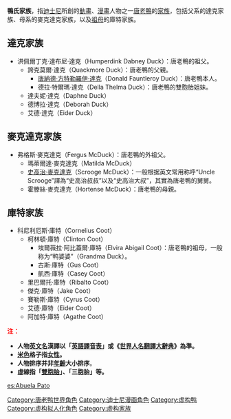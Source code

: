 '''鴨氏家族'''，指[[迪士尼|迪士尼]]所創的[[動畫|動畫]]、[[漫畫|漫畫]]人物之一[[唐老鴨|唐老鴨]]的[[家族|家族]]，包括父系的達克家族、母系的麥克達克家族，以及[[祖母|祖母]]的庫特家族。

==達克家族==
*洪佩爾丁克·達布尼·達克（Humperdink Dabney Duck）：唐老鴨的祖父。
**誇克莫爾·達克（Quackmore Duck）：唐老鴨的父親。
***[[唐老鸭|唐納德·方特勒羅伊·達克]]（Donald Fauntleroy Duck）：唐老鴨本人。
***德拉·特爾瑪·達克（Della Thelma Duck）：唐老鴨的雙胞胎姐妹。
**達夫妮·達克（Daphne Duck）
**德博拉·達克（Deborah Duck）
**艾德·達克（Eider Duck）

==麥克達克家族==
*弗格斯·麥克達克（Fergus McDuck）：唐老鴨的外祖父。
**瑪蒂爾達·麥克達克（Matilda McDuck）
**[[史高治·麦克老鸭|史高治·麥克達克]]（Scrooge McDuck）：一般根据英文常用称呼“Uncle Scrooge”譯為“史高治叔叔”以及“史高治大叔”，其實為唐老鴨的舅舅。
**霍滕絲·麥克達克（Hortense McDuck）：唐老鴨的母親。

==庫特家族==
*科尼利厄斯·庫特（Cornelius Coot）
**柯林頓·庫特（Clinton Coot）
***埃爾薇拉·阿比蓋爾·庫特（Elvira Abigail Coot）：唐老鴨的祖母，一般称为“鸭婆婆”（Grandma Duck）。
***古斯·庫特（Gus Coot）
***凱西·庫特（Casey Coot）
**里巴爾托·庫特（Ribalto Coot）
**傑克·庫特（Jake Coot）
**賽勒斯·庫特（Cyrus Coot）
**艾德·庫特（Eider Coot）
**阿加特·庫特（Agathe Coot）

<span style="color: red;">'''注：'''</span>
*'''人物[[英文名|英文名]]漢譯以「[[Wikipedia:外語譯音表/英語|英語譯音表]]」或《[[世界人名翻譯大辭典|世界人名翻譯大辭典]]》為準。'''
*'''[[顏色列表#淺色系|米色]]格子指[[女性|女性]]。'''
*'''人物排序并非[[年齡|年齡]]大小排序'''。
*'''虛線指「[[雙胞胎|雙胞胎]]」、「三胞胎」等。'''

{{familytree/start | style=width: 300%}}
{{familytree | | | | | | | | | | | | | | |  C  |v|P
|C='''[[鴨堡|鴨堡]]創始人「玉米鴨」'''<br /><br />'''[[科尼利厄斯·庫特|科尼利厄斯·庫特]]'''<br />'''Cornelius Coot'''
|P='''[[普盧卡杭塔斯|普盧卡杭塔斯]]'''<br />'''Pluckahontas'''
|boxstyle_P=background-color: #F5F5DC;
}}
{{familytree | | | | | | | | | | | | | | | | | |)|-|-|-|v|-|-|-|v|-|-|-|v|-|-|-|v|-|-|-|.| | | |,|-|-|-|v|-|-|-|.}}
{{familytree | | | | | | | | | | | | |G    |v|  C  | |  R  | |  J  | |  y  | |  E  | |o    | |u    | |v    | |w
|G='''[[格特魯德·加德沃爾|格特魯德·加德沃爾]]'''<br />'''Gertrude Gadwall'''
|C='''[[克林頓·庫特|克林頓·庫特]]'''<br />'''Clinton Coot'''
|R='''[[里巴爾托·庫特|里巴爾托·庫特]]'''<br />'''Ribalto Coot'''
|J='''[[傑克·庫特|傑克·庫特]]'''<br />'''Jake Coot'''
|y='''[[賽勒斯·庫特|賽勒斯·庫特]]'''<br />'''Cyrus Coot'''
|E='''[[艾德·庫特|艾德·庫特]]'''<br />'''Eider Coot'''
|o='''[[阿加特·庫特|阿加特·庫特]]'''<br />'''Agathe Coot'''
|u='''？·吉爾盧斯'''<br />'''? Gearloose'''
|v='''？·吉爾盧斯'''<br />'''? Gearloose'''
|w='''[[曼紐爾·吉爾盧斯|曼紐爾·吉爾盧斯]]'''<br />'''Manuel Gearloose'''
|boxstyle_G=background-color: #F5F5DC;
|boxstyle_o=background-color: #F5F5DC;
|boxstyle_u=background-color: #F5F5DC;
|boxstyle_v=background-color: #F5F5DC;
}}
{{familytree | | | | | | | | | | | | | | | |)|-|-|-|v|-|-|-|.| | | | | | | | | | | | | | | | | |!| | | |!| | | |!}}
{{familytree | | |D    |v|  F  | |  H  |v|E    | |  G  | |  C  |-|-|-|-|-|-|-|-|-|-|-|-|-|-|v|b    | |a    | |h
|D='''[[唐妮·奧德雷克|唐妮·奧德雷克]]'''<br />'''Downy O'Drake'''
|F='''[[弗格森·麥克杜克|弗格森·麥克杜克]]'''<br />'''Fergus McDuck'''
|H='''[[洪佩爾丁克·達布尼·杜克|洪佩爾丁克·達布尼·杜克]]'''<br />'''Humperdink Dabney Duck'''
|E='''「鴨婆婆」(Grandma Duck)'''<br /><br />'''[[鴨婆婆|埃爾薇拉·阿比蓋爾·庫特]]'''<br />'''Elvira Abigail Coot'''
|G='''[[古斯·庫特|古斯·庫特]]'''<br />'''Gus Coot'''
|C='''[[凱西·庫特|凱西·庫特]]'''<br />'''Casey Coot'''
|b='''[[格蕾琴·格里比|格蕾琴·格里比]]'''<br />'''Gretchen Grebe'''
|a='''？·古斯'''<br />'''? Goose'''
|h='''[[拉切特·吉爾盧斯|拉切特·吉爾盧斯]]'''<br />'''Ratchet Gearloose'''
|boxstyle_D=background-color: #F5F5DC;
|boxstyle_E=background-color: #F5F5DC;
|boxstyle_b=background-color: #F5F5DC;
}}
{{familytree | | | | | |!| | | | | | | |!| | | | | | | | | | | | | | | | | | | | | | | | | |!| | | | | |!| | | |`|-|-|-|-|-|-|-|.}}
{{familytree | | | | | |!| | | | | | | |!| | | | | | | | | | | | | | | | | | | | | | | | | |!| | | | | |`|-|-|-|.| | | | | | | |!}}
{{familytree | |,|-|-|-|+|-|-|-|.| | | |)|-|-|-|v|-|-|-|-|-|-|-|v|-|-|-|.| | | | | | | |,|-|^|-|v|-|-|-|.| | | |)|-|-|-|.| | | |)|-|-|-|v|-|-|.}}
{{familytree |M    | |S    | |H    |v|  Q  | |D    |v|G    | |b    | |  E  |v|L    | |aa   | |cc   | |dd   |v|ee   | |ff   | |ii   | |jj   | |kk
|M='''[[瑪蒂爾達·麥克杜克|瑪蒂爾達·麥克杜克]]'''<br />'''Matilda McDuck'''
|S='''“史高治”<br />“史高治叔叔”或“史高治大叔”(Uncle Scrooge)'''<br /><!-- 檔案不存在 [[檔案:Scrooge_McDuck.png|80px]] ，可從英文維基百科取得 --><br />'''[[史高治·麦克老鸭|斯克羅格·麥克杜克]]'''<br />'''Scrooge McDuck'''
|H='''[[霍滕斯·麥克杜克|霍滕斯·麥克杜克]]'''<br />'''Hortense McDuck'''
|Q='''[[誇克莫爾·杜克|誇克莫爾·杜克]]'''<br />'''Quackmore Duck'''
|G='''[[古斯塔夫·甘德|古斯塔夫·甘德]]'''<br />'''Goostave Gander'''
|D='''[[達夫妮·杜克|達夫妮·杜克]]'''<br />'''Daphne Duck'''
|b='''[[德博拉·杜克|德博拉·杜克]]'''<br />'''Deborah Duck'''
|E='''[[艾德·杜克|艾德·杜克]]'''<br />'''Eider Duck'''
|L='''[[露露貝爾·隆|露露貝爾·隆]]'''<br />'''Lulubelle Loon'''
|aa='''[[伯特喬·庫特|伯特喬·庫特]]'''<br />'''Botcho Coot'''
|cc='''[[卡思伯特·庫特|卡思伯特·庫特]]'''<br />'''Cuthbert Coot'''
|dd='''[[范妮·庫特|范妮·庫特]]'''<br />'''Fanny Coot'''
|ee='''[[盧克·古斯|盧克·古斯]]'''<br />'''Luke Goose'''
|ff='''[[格蒂·古斯|格蒂·古斯]]'''<br />'''Gertie Goose'''
|ii='''[[科利布里·吉爾盧斯|科利布里·吉爾盧斯]]'''<br />'''Colibri Gerloose'''
|jj='''[[歐幾里德·吉爾盧斯|歐幾里德·吉爾盧斯]]'''<br />'''Euclid Gearloose'''
|kk='''[[富爾頓·吉爾盧斯|富爾頓·吉爾盧斯]]'''<br />'''Fulton Gearloose'''
|boxstyle_M=background-color: #F5F5DC;
|boxstyle_H=background-color: #F5F5DC;
|boxstyle_D=background-color: #F5F5DC;
|boxstyle_b=background-color: #F5F5DC;
|boxstyle_L=background-color: #F5F5DC;
|boxstyle_dd=background-color: #F5F5DC;
|boxstyle_ff=background-color: #F5F5DC;
}}
{{familytree | | | | | | | | | | | |!| | | | | | | |!| | | |,|-|-|-|v|-|-|-|+|-|-|-|.| | | |,|-|-|-|v|-|-|-|(| | | | | | | | | | | | | | | | |!}}
{{familytree | | | | | | | | | | | |!| | | | | | |  G  | |  S  | |  D  | |  A  | |  F  | |  x  | |  y  | |  z  | | | | | | | | | | | | | | | |q
|G='''「葛萊史東」'''<br /><br />'''[[格拉德斯通·甘德|格拉德斯通·甘德]]'''<br />'''Gladstone Gander'''
|S='''[[索道格·杜克|索道格·杜克]]'''<br />'''Sourdough Duck'''
|D='''[[迪特巴爾德·杜克|迪特巴爾德·杜克]]'''<br />'''Dietbald Duck'''
|A='''[[阿布納·杜克|阿布納·杜克]]'''<br />'''Abner Duck'''
|F='''「范斯瑞」'''<br />'''[[費思里·杜克|費思里·杜克]]'''<br />'''Fethry Duck'''
|x='''[[帕佩羅佐·古斯|帕佩羅佐·古斯]]'''<br />'''Paperozzo Goose'''
|y='''[[弗雷德·古斯|弗雷德·古斯]]'''<br />'''Fred Goose'''
|z='''「古斯」'''<br /><br />'''[[古斯·古斯|古斯·古斯]]'''<br />'''Gus Goose'''
|q='''「吉羅」'''<br /><!-- 檔案不存在 [[檔案:Gyro_Gearloose.png|80px]] ，可從英文維基百科取得 --><br />'''[[吉羅·吉爾盧斯|吉羅·吉爾盧斯]]'''<br />'''Gyro Gearloose'''
|boxstyle_o=background-color: #F5F5DC;
}}
{{familytree | | | | | | | | | | | |!}}
{{familytree | | | | | | | | | | | |!|a    |v|  b
|a='''？·謝爾杜克'''<br />'''? Shelduck'''
|b='''？·杜克'''<br />'''? Duck'''
|boxstyle_a=background-color: #F5F5DC;
}}
{{familytree | | | | | | | |F|~|~|~|C| | | |D|~|~|~|V|~|~|~|V|-|-|-|v|-|-|-|.}}
{{familytree | | | | | | |  a  | |D    |v|  x  | |  y  | |  z  | |u    | |w
|D='''[[德拉·特爾瑪·杜克|德拉·特爾瑪·杜克]]'''<br />'''Della Thelma Duck'''
|a='''“唐老鴨”或“唐纳德”'''<br /><br />'''[[唐老鸭|唐納德·方特勒羅伊·杜克]]'''<br />'''Donald Fauntleroy Duck'''
|x='''？·杜克'''<br />'''? Duck'''
|y='''？·杜克'''<br />'''? Duck'''
|z='''？·杜克'''<br />'''? Duck'''
|u='''？·杜克'''<br />'''? Duck'''
|w='''「黛絲」'''<br /><br />'''[[黛西·杜克|黛西·杜克]]'''<br />'''Daisy Duck'''
|boxstyle_D=background-color: #F5F5DC;
|boxstyle_u=background-color: #F5F5DC;
|boxstyle_w=background-color: #F5F5DC;
}}
{{familytree | | | | | | | | | | | | | |:| | | | | |!| | | |!| | | |:}} 
{{familytree | | | | | | | | | | | | |  x  | | | |  a  | |  b  | |c
|x='''「輝兒、杜兒和路兒」'''<br /><br />'''[[休伊·杜克|休伊·杜克]]、[[杜威·杜克|杜威·杜克]]和[[路易·杜克|路易·杜克]]'''<br />'''Huebert Duck, Deuteronomy Duck and Louis Duck / Huey Duck, Dewey Duck and Louie Duck'''
|a='''[[帕佩雷拉·杜克|帕佩雷拉·杜克]]'''<br />'''Paperella Duck'''
|b='''[[德斯蒙德·杜克|德斯蒙德·杜克]]'''<br />'''Desmond Duck'''
|c='''“艾儿、梅儿和珍儿”'''<br />'''[[阿普麗爾·杜克|阿普麗爾·杜克]]、[[梅·杜克|梅·杜克]]和[[瓊·杜克|瓊·杜克]]'''<br />'''April Duck, May Duck and June Duck'''
|boxstyle_c=background-color: #F5F5DC;
}}
{{familytree/end}}

{{迪士尼角色}}

[[Category:唐老鸭世界角色|Category:唐老鸭世界角色]]
[[Category:迪士尼漫画角色|Category:迪士尼漫画角色]]
[[Category:虚构鸭|Category:虚构鸭]]
[[Category:虚构拟人化角色|Category:虚构拟人化角色]]
[[Category:虚构家族|Category:虚构家族]]

[[es:Abuela_Pato|es:Abuela Pato]]